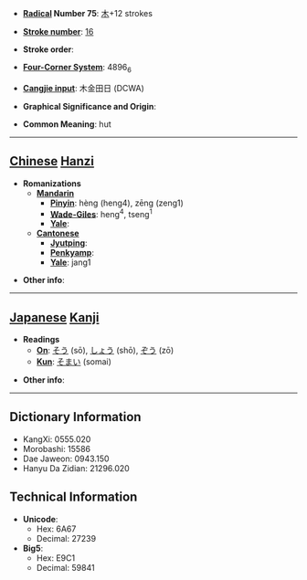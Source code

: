 * '''[[Wiktionary:Chinese radical index| Radical]] Number 75''': [[Wiktionary:Chinese radical index 木|木]]+12 strokes

* '''[[Wiktionary:Chinese total strokes index|Stroke number]]''': [[Wiktionary:Chinese total strokes index 16|16]]

* '''Stroke order''': 

* '''[[Wiktionary:Chinese four corner index|Four-Corner System]]''': 4896<sub>6</sub>

* '''[[Wiktionary:Chinese Cangjie index|Cangjie input]]''': 木金田日 (DCWA)

* '''Graphical Significance and Origin''': 

* '''Common Meaning''': hut

----

== [[Chinese]] [[Hanzi]] ==

* '''Romanizations'''
** '''[[Mandarin]]'''
*** '''[[Pinyin]]''': hèng (heng4), zēng (zeng1)
*** '''[[Wade-Giles]]''': heng<sup>4</sup>, tseng<sup>1</sup>
*** '''[[Yale]]''': 
** '''[[Cantonese]]'''
*** '''[[Jyutping]]''':
*** '''[[Penkyamp]]''': 
*** '''[[Yale]]''': jang1

* '''Other info''': 

----

== [[Japanese]] [[Kanji]] ==

* '''Readings'''
** '''[[On]]''': [[そう]] (sō), [[しょう]] (shō), [[ぞう]] (zō)
** '''[[Kun]]''': [[そまい]] (somai)

* '''Other info''':  

----

== Dictionary Information ==

* KangXi: 0555.020
* Morobashi: 15586
* Dae Jaweon: 0943.150
* Hanyu Da Zidian: 21296.020

== Technical Information ==

* '''Unicode''':
** Hex: 6A67
** Decimal: 27239
* '''Big5''':
** Hex: E9C1
** Decimal: 59841